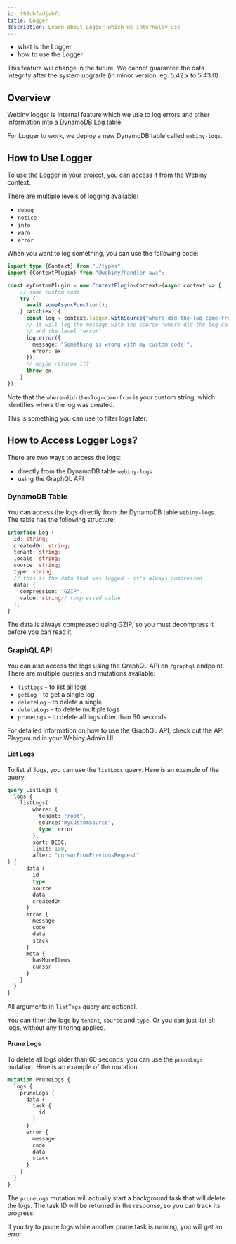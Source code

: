 ```yaml
---
id: t92uhfadjsbfd
title: Logger
description: Learn about Logger which we internally use
---
```



<Alert type="success" title="What you'll learn">

- what is the Logger
- how to use the Logger

</Alert>

<Alert type="warning">
  This feature will change in the future. We cannot guarantee the data integrity after the system upgrade (in minor version, eg. 5.42.x to 5.43.0)
</Alert>

## Overview

Webiny logger is internal feature which we use to log errors and other information into a DynamoDB Log table.

For Logger to work, we deploy a new DynamoDB table called `webiny-logs`.

## How to Use Logger

To use the Logger in your project, you can access it from the Webiny context.

There are multiple levels of logging available:
  - `debug`
  - `notice`
  - `info`
  - `warn`
  - `error`

When you want to log something, you can use the following code:

```typescript
import type {Context} from "./types";
import {ContextPlugin} from "@webiny/handler-aws";

const myCustomPlugin = new ContextPlugin<Context>(async context => {
    // some custom code
    try {
      await someAsyncFunction();
    } catch(ex) {
      const log = context.logger.withSource("where-did-the-log-come-from");
      // it will log the message with the source "where-did-the-log-come-from"
      // and the level "error"
      log.error({
        message: "Something is wrong with my custom code!",
        error: ex
      });
      // maybe rethrow it?
      throw ex;
    }
});
```

Note that the `where-did-the-log-come-from` is your custom string, which identifies where the log was created.

This is something you can use to filter logs later.

## How to Access Logger Logs?

There are two ways to access the logs:
  - directly from the DynamoDB table `webiny-logs`
  - using the GraphQL API

### DynamoDB Table

You can access the logs directly from the DynamoDB table `webiny-logs`. The table has the following structure:

```ts
interface Log {
  id: string;
  createdOn: string;
  tenant: string;
  locale: string;
  source: string;
  type: string;
  // this is the data that was logged - it's always compressed
  data: {
    compression: "GZIP",
    value: string// compressed value
  };
}
```

The data is always compressed using GZIP, so you must decompress it before you can read it.

### GraphQL API

You can also access the logs using the GraphQL API on `/graphql` endpoint. There are multiple queries and mutations available:

 - `listLogs` - to list all logs
 - `getLog` - to get a single log
 - `deleteLog` - to delete a single
 - `deleteLogs` - to delete multiple logs
 - `pruneLogs` - to delete all logs older than 60 seconds

<Alert type="info">
  
  For detailed information on how to use the GraphQL API, check out the API Playground in your Webiny Admin UI.
  
</Alert>

#### List Logs

To list all logs, you can use the `listLogs` query. Here is an example of the query:

```graphql
query ListLogs {
  logs {
    listLogs(
        where: {
          tenant: "root",
          source:"myCustomSource",
          type: error
        },
        sort: DESC,
        limit: 100,
        after: "cursorFromPreviousRequest"
) {
      data {
        id
        type
        source
        data
        createdOn
      }
      error {
        message
        code
        data
        stack
      }
      meta {
        hasMoreItems
        cursor
      }
    }
  }
}
```
All arguments in `listTags` query are optional.

You can filter the logs by `tenant`, `source` and `type`. Or you can just list all logs, without any filtering applied.

#### Prune Logs

To delete all logs older than 60 seconds, you can use the `pruneLogs` mutation. Here is an example of the mutation:

```graphql
mutation PruneLogs {
  logs {
    pruneLogs {
      data {
        task {
          id
        }
      }
      error {
        message
        code
        data
        stack
      }
    }
  }
}
```

The `pruneLogs` mutation will actually start a background task that will delete the logs. The task ID will be returned in the response, so you can track its progress.

If you try to prune logs while another prune task is running, you will get an error.
